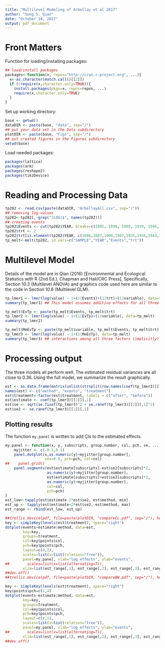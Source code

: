 ```yaml
---
title: "Multilevel Modeling of Arbellay et al 2017"
author: "Song S. Qian"
date: "October 14, 2017"
output: pdf_document
---
```


# Front Matters

Function for loading/installing packages:
```r
## load/install packages
packages<-function(x, repos="http://cran.r-project.org", ...){
  x<-as.character(match.call()[[2]])
  if (!require(x,character.only=TRUE)){
    install.packages(pkgs=x, repos=repos, ...)
    require(x,character.only=TRUE)
  }
}
```

Set up working directory:

```r
base <- getwd()
dataDIR <- paste(base, "data", sep="/")
## put your data set in the Data subdirectory
plotDIR <- paste(base, "Figs", sep="/")
## put created figures in the Figures subdirectory
setwd(base)
```

Load needed packages:
```r
packages(lattice)
packages(arm)
packages(reshape2)
packages(tikzDevice)
```

# Reading and Processing Data

```r
tp282 <- read.csv(paste(dataDIR, "ArbellayAll.csv", sep="/"))
## removing log-values
tp282<-tp282[,-grep("(LOG)$", names(tp282))]
## creating events
tp282$Events <- cut(tp282$YEAR, breaks=c(1885, 1890, 1909, 1939, 1946, 1955, 1967), label=1:6)
tp282$trt <- 2
tp282$trt[is.element(tp282$YEAR, c(1886,1887,1906,1907,1935,1936,1943,1944,1952,1953,1961,1962))] <- 1
tp_melt<-melt(tp282, id.vars=c("SAMPLE","YEAR","Events","trt"))
```

# Multilevel Model

Details of the model are in Qian (2016) [Environmental and Ecological Statistics with R (2nd Ed.), Chapman and Hall/CRC Press], Specifically, Section 10.3 (Multilevel ANOVA) and graphics code used here are similar to the code in Section 10.6 (Multilevel GLM).

```r
tp_lmer1 <- lmer(log(value) ~ 1+(1|Events)+(1|trt)+(1|variable), data=tp_melt)
summary(tp_lmer1) ## This model assumes additive effects for all three factors

tp_melt$EvTp <- paste(tp_melt$Events, tp_melt$trt)
tp_lmer2 <- lmer(log(value) ~ 1+(1|EvTp)+(1|variable), data=tp_melt)
summary(tp_lmer2)

tp_melt$MeEvTp <- paste(tp_melt$variable, tp_melt$Events, tp_melt$trt)
tp_lmer3 <- lmer(log(value) ~ 1+(1|MeEvTp), data=tp_melt)
summary(tp_lmer3) ## interactions among all three factors (implicitly)
```

# Processing output

The three models all perform well.  The estimated residual variances are all close to 0.36.  Using the full model, we summarize the result graphically.

```r
est <- as.data.frame(matrix(unlist(strsplit(row.names(coef(tp_lmer3)[[1]]), split=" ")), ncol=3, byrow=T))
names(est) <- c("method", "events", "treatment")
est$treatment<-factor(est$treatment, labels = c("after", "before"))
est$estimate <- coef(tp_lmer3)[[1]][,1]
est$se <- sqrt(se.fixef(tp_lmer3)^2 + se.ranef(tp_lmer3)[[1]][,1]^2)
est$se2 <- se.ranef(tp_lmer3)[[1]][,1]
```

## Plotting results 
The function `my.panel` is written to add CIs to the estimated effects.
```r
my.panel <- function(x, y, subscripts, group.number, col, pch, se, ...){
    myjitter <- c(-0.1,0.1)
    panel.dotplot(x,as.numeric(y)+myjitter[group.number],
                  cex=0.5, pch=pch, col=col)
##    panel.grid()
    panel.segments(est$estimate[subscripts]-est$se2[subscripts]*2,
                   as.numeric(y)+myjitter[group.number],
                   est$estimate[subscripts]+est$se2[subscripts]*2,
                   as.numeric(y)+myjitter[group.number],
                   col=col, 
                   pch=pch)
}
est_low<-tapply(est$estimate-2*est$se2, est$method, min)
est_up <- tapply(est$estimate+2*est$se2, est$method, max)
est_range <- rbind(est_low, est_up)

##trellis.device(pdf, file=paste(plotDIR, "compareCL.pdf", sep="/"), height=3.5, width=7.5, color = T)
key <- simpleKey(levels(est$treatment), space="right")
dotplot(events~estimate|method, data=est,
        key=key, 
        groups=treatment,
        col=key$points$col,
        pch=key$points$pch,
        layout=c(4,1),
        scales=list(x=list(relation="free")),
        panel=my.panel, xlab="log effects", ylab="events",
##        scales=list(x=list(alternating=T)),
        xlim=list(est_range[,1], est_range[,2], est_range[,3], est_range[,4]))
##dev.off()
##trellis.device(pdf, file=paste(plotDIR, "compareBW.pdf", sep="/"), height=3.5, width=7.5, color=F)

key <- simpleKey(levels(est$treatment), space="right")
key$points$pch=c(1,4)
dotplot(events~estimate|method, data=est,
        key=key,
        groups=treatment,
        col=key$points$col,
        pch=key$points$pch,
        layout=c(4,1),
        scales=list(x=list(relation="free")),
        panel=my.panel, xlab="log effects", ylab="events",
##        scales=list(x=list(alternating=T)),
        xlim=list(est_range[,1], est_range[,2], est_range[,3], est_range[,4]))
##dev.off()
```
